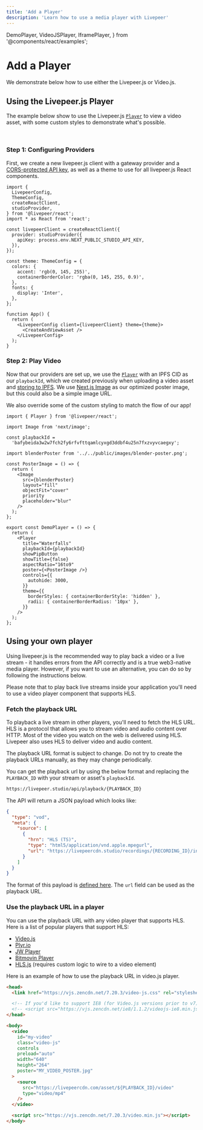 ```yaml
---
title: 'Add a Player'
description: 'Learn how to use a media player with Livepeer'
---
```


  DemoPlayer,
  VideoJSPlayer,
  IframePlayer,
} from '@components/react/examples';


# Add a Player

We demonstrate below how to use either the Livepeer.js or Video.js.

## Using the Livepeer.js Player

The example below show to use the Livepeer.js [`Player`](/reference/livepeer-js/Player) to view a video asset, with some custom styles to demonstrate what's possible.

<br />

<DemoPlayer />

### Step 1: Configuring Providers

First, we create a new livepeer.js client with a gateway provider and a [CORS-protected API key](/reference/livepeer-js/providers/studio#apikey),
as well as a theme to use for all livepeer.js React components.

```tsx filename="App.tsx"
import {
  LivepeerConfig,
  ThemeConfig,
  createReactClient,
  studioProvider,
} from '@livepeer/react';
import * as React from 'react';

const livepeerClient = createReactClient({
  provider: studioProvider({
    apiKey: process.env.NEXT_PUBLIC_STUDIO_API_KEY,
  }),
});

const theme: ThemeConfig = {
  colors: {
    accent: 'rgb(0, 145, 255)',
    containerBorderColor: 'rgba(0, 145, 255, 0.9)',
  },
  fonts: {
    display: 'Inter',
  },
};

function App() {
  return (
    <LivepeerConfig client={livepeerClient} theme={theme}>
      <CreateAndViewAsset />
    </LivepeerConfig>
  );
}
```

### Step 2: Play Video

Now that our providers are set up, we use the [`Player`](/reference/livepeer-js/Player) with an IPFS CID as our `playbackId`, which we created
previously when uploading a video asset and [storing to IPFS](/reference/livepeer-js/asset/useUpdateAsset). We use
[Next.js Image](https://nextjs.org/docs/basic-features/image-optimization) as our optimized poster image, but this could also
be a simple image URL.

We also override some of the custom styling to match the flow of our app!

```tsx filename="DemoPlayer.tsx"
import { Player } from '@livepeer/react';

import Image from 'next/image';

const playbackId =
  'bafybeida3w2w7fch2fy6rfvfttqamlcyxgd3ddbf4u25n7fxzvyvcaegxy';

import blenderPoster from '../../public/images/blender-poster.png';

const PosterImage = () => {
  return (
    <Image
      src={blenderPoster}
      layout="fill"
      objectFit="cover"
      priority
      placeholder="blur"
    />
  );
};

export const DemoPlayer = () => {
  return (
    <Player
      title="Waterfalls"
      playbackId={playbackId}
      showPipButton
      showTitle={false}
      aspectRatio="16to9"
      poster={<PosterImage />}
      controls={{
        autohide: 3000,
      }}
      theme={{
        borderStyles: { containerBorderStyle: 'hidden' },
        radii: { containerBorderRadius: '10px' },
      }}
    />
  );
};
```

## Using your own player

Using livepeer.js is the recommended way to play back a video or a
live stream - it handles errors from the API correctly and is a true web3-native media player.
However, if you want to use an alternative, you can do so by
following the instructions below.

<Callout>
  Please note that to play back live streams inside your application you'll need
  to use a video player component that supports HLS.
</Callout>

### Fetch the playback URL

To playback a live stream in other players, you'll need to fetch the HLS URL.
HLS is a protocol that allows you to stream video and audio content over HTTP.
Most of the video you watch on the web is delivered using HLS. Livepeer also
uses HLS to deliver video and audio content.

<Callout type="warning">
  The playback URL format is subject to change. Do not try to create the
  playback URLs manually, as they may change periodically.
</Callout>

You can get the playback url by using the below format and replacing the
`PLAYBACK_ID` with your stream or asset's `playbackId`.

```txt
https://livepeer.studio/api/playback/{PLAYBACK_ID}
```

The API will return a JSON payload which looks like:

```json
{
  "type": "vod",
  "meta": {
    "source": [
      {
        "hrn": "HLS (TS)",
        "type": "html5/application/vnd.apple.mpegurl",
        "url": "https://livepeercdn.studio/recordings/{RECORDING_ID}/index.m3u8"
      }
    ]
  }
}
```

The format of this payload is [defined here](https://github.com/livepeer/studio/blob/919536ffd76df4b6f81d8040e65e934284cbef28/packages/api/src/controllers/playback.ts#L13-L24).
The `url` field can be used as the playback URL.

### Use the playback URL in a player

You can use the playback URL with any video player that supports HLS. Here is a
list of popular players that support HLS:

- [Video.js](https://videojs.com/)
- [Plyr.io](https://plyr.io/)
- [JW Player](https://www.jwplayer.com/html5-video-player/)
- [Bitmovin Player](https://bitmovin.com/video-player/)
- [HLS.js](https://github.com/video-dev/hls.js) (requires custom logic to wire to a video element)

Here is an example of how to use the playback URL in video.js player.

```html
<head>
  <link href="https://vjs.zencdn.net/7.20.3/video-js.css" rel="stylesheet" />

  <!-- If you'd like to support IE8 (for Video.js versions prior to v7) -->
  <!-- <script src="https://vjs.zencdn.net/ie8/1.1.2/videojs-ie8.min.js"></script> -->
</head>

<body>
  <video
    id="my-video"
    class="video-js"
    controls
    preload="auto"
    width="640"
    height="264"
    poster="MY_VIDEO_POSTER.jpg"
  >
    <source
      src="https://livepeercdn.com/asset/${PLAYBACK_ID}/video"
      type="video/mp4"
    />
  </video>

  <script src="https://vjs.zencdn.net/7.20.3/video.min.js"></script>
</body>
```

<VideoJSPlayer />
